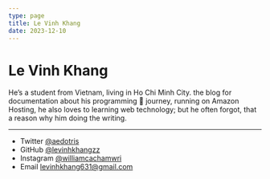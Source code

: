 ```yaml
---
type: page
title: Le Vinh Khang
date: 2023-12-10
---
```


# Le Vinh Khang

He’s a student from Vietnam, living in Ho Chi Minh City. the blog for documentation about his programming 🎒 journey, running on Amazon Hosting, he also loves to learning web technology; but he often forgot, that a reason why him doing the writing.

---

- Twitter [@aedotris](https://twitter.com/aedotris)
- GitHub [@levinhkhangzz](https://github.com/levinhkhangzz)
- Instagram [@williamcachamwri](https://instagram.com/williamcachamwri)
- Email levinhkhang631@gmail.com
